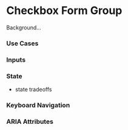 
<Meta title="Form Groups/CheckboxFormGroup/Intro" />

# Checkbox Form Group

Background...

### Use Cases

### Inputs

### State
- state tradeoffs

### Keyboard Navigation

### ARIA Attributes


